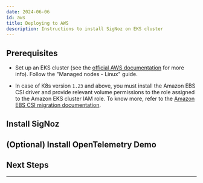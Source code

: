 ```yaml
---
date: 2024-06-06
id: aws
title: Deploying to AWS
description: Instructions to install SigNoz on EKS cluster
---
```



<HostingDecision />

## Prerequisites

- Set up an EKS cluster (see the [official AWS documentation][1] for more info). Follow the "Managed nodes - Linux" guide.

<CommonPrerequisites />

- In case of K8s version `1.23` and above, you must install the Amazon EBS CSI driver
  and provide relevant volume permissions to the role assigned to the Amazon EKS cluster
  IAM role. To know more, refer to the [Amazon EBS CSI migration documentation][2].

## Install SigNoz

<K8sInstall />

## (Optional) Install OpenTelemetry Demo

<K8sOtelDemo />

## Next Steps

<NextSteps />

---

[1]: https://docs.aws.amazon.com/eks/latest/userguide/getting-started-eksctl.html
[2]: https://docs.aws.amazon.com/eks/latest/userguide/ebs-csi-migration-faq.html
[3]: https://github.com/ezeslucky/monitrix.git/charts/tree/main/charts/signoz#configuration
